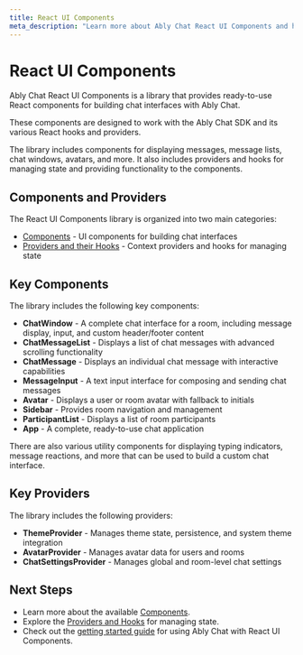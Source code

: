 ```yaml
---
title: React UI Components
meta_description: "Learn more about Ably Chat React UI Components and how to use them to quickly build chat interfaces in your React applications."
---
```


# React UI Components

Ably Chat React UI Components is a library that provides ready-to-use React components for building chat interfaces with Ably Chat.

These components are designed to work with the Ably Chat SDK and its various React hooks and providers.

The library includes components for displaying messages, message lists, chat windows, avatars, and more.
It also includes providers and hooks for managing state and providing functionality to the components.

## Components and Providers

The React UI Components library is organized into two main categories:

* [Components](/docs/chat/react-ui-components/components) - UI components for building chat interfaces
* [Providers and their Hooks](/docs/chat/react-ui-components/providers) - Context providers and hooks for managing state

## Key Components

The library includes the following key components:

* **ChatWindow** - A complete chat interface for a room, including message display, input, and custom header/footer content
* **ChatMessageList** - Displays a list of chat messages with advanced scrolling functionality
* **ChatMessage** - Displays an individual chat message with interactive capabilities
* **MessageInput** - A text input interface for composing and sending chat messages
* **Avatar** - Displays a user or room avatar with fallback to initials
* **Sidebar** - Provides room navigation and management
* **ParticipantList** - Displays a list of room participants
* **App** - A complete, ready-to-use chat application

There are also various utility components for displaying typing indicators, message reactions, and more that can be used to build a custom chat interface.

## Key Providers

The library includes the following providers:

* **ThemeProvider** - Manages theme state, persistence, and system theme integration
* **AvatarProvider** - Manages avatar data for users and rooms
* **ChatSettingsProvider** - Manages global and room-level chat settings

## Next Steps

* Learn more about the available [Components](/docs/chat/react-ui-components/components).
* Explore the [Providers and Hooks](/docs/chat/react-ui-components/providers) for managing state.
* Check out the [getting started guide](/docs/chat/getting-started/react-ui-components) for using Ably Chat with React UI Components.
